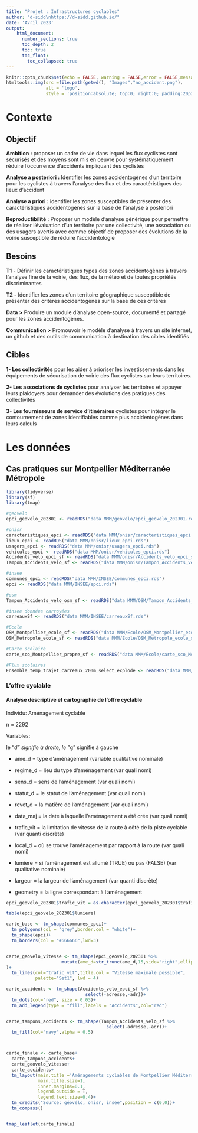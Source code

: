 ```yaml
---
title: "Projet : Infrastructures cyclables"
author: "d-sidd\nhttps://d-sidd.github.io/"
date: 'Avril 2023'
output: 
    html_document:
      number_sections: true
      toc_depth: 2
      toc: true
      toc_float:
        toc_collapsed: true
---
```


```r
knitr::opts_chunk$set(echo = FALSE, warning = FALSE,error = FALSE,message = FALSE,eval=TRUE)
htmltools::img(src =file.path(getwd(), "Images","no_accident.png"),
               alt = 'logo',
               style = 'position:absolute; top:0; right:0; padding:20px 20px 10px 10px; width: auto; height: 200px')

```

# Contexte

## Objectif

**Ambition :** proposer un cadre de vie dans lequel les flux cyclistes sont sécurisés et des moyens sont mis en oeuvre pour systématiquement réduire l'occurrence d'accidents impliquant des cyclistes

**Analyse a posteriori :** Identifier les zones accidentogènes d'un territoire pour les cyclistes à travers l'analyse des flux et des caractéristiques des lieux d'accident

**Analyse a priori :** identifier les zones susceptibles de présenter des caractéristiques accidentogènes sur la base de l'analyse a posteriori

**Reproductibilité :** Proposer un modèle d'analyse générique pour permettre de réaliser l'évaluation d'un territoire par une collectivité, une association ou des usagers avertis avec comme objectif de proposer des évolutions de la voirie susceptible de réduire l'accidentologie

## Besoins

**T1** - Définir les caractéristiques types des zones accidentogènes à travers l'analyse fine de la voirie, des flux, de la météo et de toutes propriétés discriminantes

**T2 -** Identifier les zones d'un territoire géographique susceptible de présenter des critères accidentogènes sur la base de ces critères

**Data \>** Produire un module d'analyse open-source, documenté et partagé pour les zones accidentogènes.

**Communication \>** Promouvoir le modèle d'analyse à travers un site internet, un github et des outils de communication à destination des cibles identifiés

## Cibles

**1- Les collectivités** pour les aider à prioriser les investissements dans les équipements de sécurisation de voirie des flux cyclistes sur leurs territoires.

**2- Les associations de cyclistes** pour analyser les territoires et appuyer leurs plaidoyers pour demander des évolutions des pratiques des collectivités

**3- Les fournisseurs de service d'itinéraires** cyclistes pour intégrer le contournement de zones identifiables comme plus accidentogènes dans leurs calculs

# Les données

## Cas pratiques sur Montpellier Méditerranée Métropole

```r
library(tidyverse)
library(sf)
library(tmap)
```

```r
#geovelo
epci_geovelo_202301 <- readRDS("data MMM/geovelo/epci_geovelo_202301.rds")

#onisr
caracteristiques_epci <- readRDS("data MMM/onisr/caracteristiques_epci.rds")
lieux_epci <- readRDS("data MMM/onisr/lieux_epci.rds")
usagers_epci <- readRDS("data MMM/onisr/usagers_epci.rds")
vehicules_epci <- readRDS("data MMM/onisr/vehicules_epci.rds")
Accidents_velo_epci_sf <- readRDS("data MMM/onisr/Accidents_velo_epci_sf.rds")
Tampon_Accidents_velo_sf <- readRDS("data MMM/onisr/Tampon_Accidents_velo_sf.rds")

#insee
communes_epci <- readRDS("data MMM/INSEE/communes_epci.rds")
epci <- readRDS("data MMM/INSEE/epci.rds")

#osm
Tampon_Accidents_velo_osm_sf <- readRDS("data MMM/OSM/Tampon_Accidents_velo_osm_sf.rds")

#insee données carroyées
carreauxSf <- readRDS("data MMM/INSEE/carreauxSf.rds")

#Ecole
OSM_Montpellier_ecole_sf <- readRDS("data MMM/Ecole/OSM_Montpellier_ecole_sf.rds")
OSM_Metropole_ecole_sf <- readRDS("data MMM/Ecole/OSM_Metropole_ecole_sf.rds")

#Carte scolaire
carte_sco_Montpellier_propre_sf <- readRDS("data MMM/Ecole/carte_sco_Montpellier_propre_sf.rds")

#Flux scolaires
Ensemble_temp_trajet_carreaux_200m_select_explode <- readRDS("data MMM/Trajets_dom_ecole/Ensemble_temp_trajet_carreaux_200m_select_explode.rds")


```

### L'offre cyclable

#### Analyse descriptive et cartographie de l'offre cyclable

Individu: Aménagement cyclable

n = 2292

Variables:

le "*d" signifie à droite, le "*g" signifie à gauche

-   ame_d = type d'aménagement (variable qualitative nominale)

-   regime_d = lieu du type d'aménagement (var quali nomi)

-   sens_d = sens de l'aménagement (var quali nomi)

-   statut_d = le statut de l'aménagement (var quali nomi)

-   revet_d = la matière de l'aménagement (var quali nomi)

-   data_maj = la date à laquelle l'aménagement a été crée (var quali nomi)

-   trafic_vit = la limitation de vitesse de la route à côté de la piste cyclable (var quanti discrète)

-   local_d = où se trouve l'aménagement par rapport à la route (var quali nomi)

-   lumiere = si l'aménagement est allumé (TRUE) ou pas (FALSE) (var qualitative nominale)

-   largeur = la largeur de l'aménagement (var quanti discrète)

-   geometry = la ligne correspondant à l'aménagement

```r
epci_geovelo_202301$trafic_vit = as.character(epci_geovelo_202301$trafic_vit)

table(epci_geovelo_202301$lumiere)

carte_base <- tm_shape(communes_epci)+
  tm_polygons(col = "grey",border.col = "white")+
  tm_shape(epci)+
  tm_borders(col = "#666666",lwd=3)


carte_geovelo_vitesse <- tm_shape(epci_geovelo_202301 %>% 
                     mutate(ame_d=str_trunc(ame_d,15,side="right",ellipsis="...")) 
)+
  tm_lines(col="trafic_vit",title.col = "Vitesse maximale possible",
           palette="Set1", lwd = 4)

carte_accidents <- tm_shape(Accidents_velo_epci_sf %>% 
                              select(-adresse,-adr))+
  tm_dots(col="red", size = 0.03)+
  tm_add_legend(type = "fill",labels = "Accidents",col="red")


carte_tampons_accidents <- tm_shape(Tampon_Accidents_velo_sf %>% 
                                      select(-adresse,-adr))+
  tm_fill(col="navy",alpha = 0.5)



carte_finale <- carte_base+
  carte_tampons_accidents+
  carte_geovelo_vitesse+
  carte_accidents+
  tm_layout(main.title ='Aménagements cyclables de Montpellier Méditerranée Métropole',
            main.title.size=1,
            inner.margins=0.1,
            legend.outside = T,
            legend.text.size=0.4)+
  tm_credits("Source: géovélo, onisr, insee",position = c(0,0))+
  tm_compass()


tmap_leaflet(carte_finale)
```
